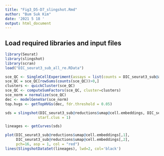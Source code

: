 ```yaml
---
title: "Fig3_D5-D7_slingshot.Rmd"
author: "Bum Suk Kim"
date: '2021 5 18 '
output: html_document
---
```


## Load required libraries and input files
```r
library(Seurat)
library(slingshot)
library(scran)
load("DIC_seurat3_sub_all_re.RData")
```

```r
sce_QC <- SingleCellExperiment(assays = list(counts = DIC_seurat3_sub@assays$RNA@counts[DIC_seurat3_sub$condition %in% c("D5", "D6_iNSC", "D7_iNSC", "D6_iPSC", "D7_iPSC",)]))
sce_QC = sce_QC[rowSums(counts(sce_QC))>0,]
clusters <- quickCluster(sce_QC)
sce_QC <- computeSumFactors(sce_QC, cluster=clusters)
sce_norm = normalize(sce_QC)
dec <- modelGeneVar(sce_norm)
top.hvgs <- getTopHVGs(dec, fdr.threshold = 0.05)
```


```r
sds = slingshot(DIC_seurat3_sub@reductions$umap@cell.embeddings, DIC_seurat3_sub@active.ident,
               start.clus = 1)
```

```r
lineages <- getCurves(sds)
```

```r
plot(DIC_seurat3_sub@reductions$umap@cell.embeddings[,1],
     DIC_seurat3_sub@reductions$umap@cell.embeddings[,2],
     pch=16, asp = 1, col = "red")
lines(SlingshotDataSet(lineages), lwd=2, col='black')
```
